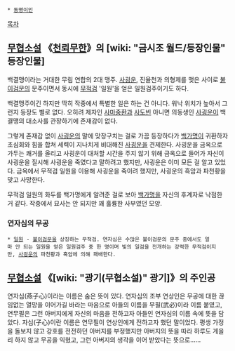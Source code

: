  * [[동명이인]]
[[목차]]
== [[무협소설]] 《[[천뢰무한]]》의 [wiki: "금시조 월드/등장인물" 등장인물] ==
백결맹이라는 거대한 무림 연합의 2대 맹주. [[사굉운]], 진율천과 의형제를 맺은 사이로 [[불이검문]]의 문주이면서 동시에 [[무적검]] '일원'을 얻은 일원검주이기도 하다.

백결맹주이긴 하지만 딱히 작중에서 특별한 일은 하는 건 아니다. 워낙 위치가 높아서 그런지 등장도 별로 없다. 오히려 제자인 [[사마중환]]과 [[사도빈]] 아니면 의동생인 [[사굉운]]이 백결맹의 대소사를 관장하기에 존재감이 없다.

그렇게 존재감 없이 [[사굉운]]의 말에 맞장구치는 걸로 가끔 등장하다가 [[백가명]]이 귀환하자 초심회와 힘을 합쳐 세력이 지나치게 비대해진 [[사굉운]]을 견제한다. 사굉운을 금옥으로 가두는 쾌거를 올리고 사굉운이 대처할 시간을 주지 않기 위해 금옥으로 들어가 자신이 사굉운을 질시해 사굉운을 죽였다고 말하려고 했지만, 사굉운은 이미 모든 걸 알고 있었다. 금옥에서 무적검 일원을 이용해 사굉운을 죽이려 했지만, 사굉운의 흑암과 파천황을 맞고 사망한다.

무적검 일원의 화두를 백가명에게 알려준 걸로 보아 [[백가명]]을 자신의 후계자로 낙점한 거 같다. 작중에서 묘사는 안 되지만 꽤 훌륭한 사부였던 모양.

=== 연자심의 무공 ===
 * [[일원]] - [[불이검문]]을 상징하는 무적검. 연자심은 수많은 불이검문의 문주 중에서도 얼마 안 되는 일원을 얻은 일원검주 중 한 명이며 빛의 일검을 전개하는 강력한 무적검이지만, [[사굉운]]의 파천황과 흑암에 의해 패배한다.

== [[무협소설]] 《[wiki:  "광기(무협소설)" 광기]》의 주인공 ==
연자심(燕子心)이라는 이름은 숨은 뜻이 있다. 연자심의 조부 연상인은 무공에 대한 끊임없는 열망을 이어가길 바라는 마음으로 아들의 이름을 무필(武必)이라 이름 붙였고, 연무필은 그런 아버지에게 자신의 마음을 전하고자 아들인 연자심의 이름 속에 뜻을 담았다. 자심(子心)이란 이름은 연무필이 연상인에게 전하고자 했던 말이었다. 평생 가정을 돌보지 않고 강호를 전전하던 아버지를 부정했지만 아버지의 뜻을 따라 하루도 게을리 하지 않고 무공을 익혔고, 그런 아버지의 생각을 이어 받았다는 뜻으로...... 
